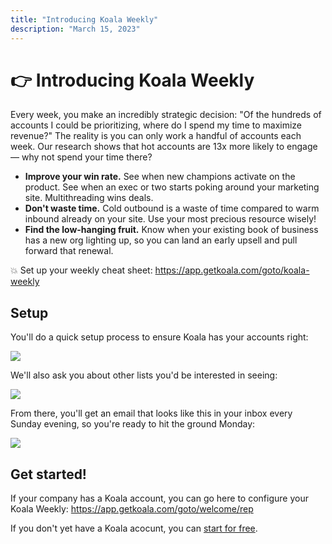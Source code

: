 ```yaml
---
title: "Introducing Koala Weekly"
description: "March 15, 2023"
---
```


# 👉 Introducing Koala Weekly

Every week, you make an incredibly strategic decision: "Of the hundreds of accounts I could be prioritizing, where do I spend my time to maximize revenue?" The reality is you can only work a handful of accounts each week. Our research shows that hot accounts are 13x more likely to engage — why not spend your time there? 

- **Improve your win rate.** See when new champions activate on the product. See when an exec or two starts poking around your marketing site. Multithreading wins deals.
- **Don't waste time.** Cold outbound is a waste of time compared to warm inbound already on your site. Use your most precious resource wisely!
- **Find the low-hanging fruit.** Know when your existing book of business has a new org lighting up, so you can land an early upsell and pull forward that renewal.

💥 Set up your weekly cheat sheet: https://app.getkoala.com/goto/koala-weekly

## Setup

You'll do a quick setup process to ensure Koala has your accounts right:

<img src="/images/myaccounts.jpg" />

We'll also ask you about other lists you'd be interested in seeing:

<img src="/images/audiences.jpg" />

From there, you'll get an email that looks like this in your inbox every Sunday evening, so you're ready to hit the ground Monday:

<img src="/images/emailweekly.jpg" />

## Get started!

If your company has a Koala account, you can go here to configure your Koala Weekly: https://app.getkoala.com/goto/welcome/rep

If you don't yet have a Koala acocunt, you can <a href="https://app.getkoala.com/signup">start for free</a>.
